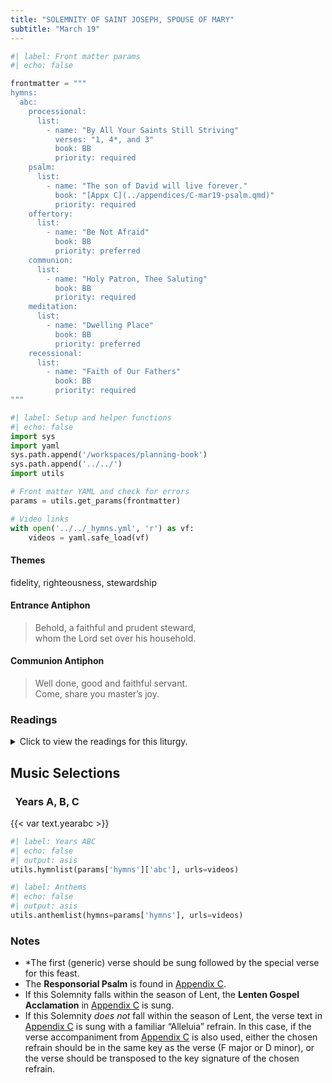 ```yaml
---
title: "SOLEMNITY OF SAINT JOSEPH, SPOUSE OF MARY"
subtitle: "March 19"
---
```


```python
#| label: Front matter params
#| echo: false

frontmatter = """
hymns:
  abc:
    processional:
      list:
        - name: "By All Your Saints Still Striving"
          verses: "1, 4*, and 3"
          book: BB
          priority: required
    psalm:
      list:
        - name: "The son of David will live forever."
          book: "[Appx C](../appendices/C-mar19-psalm.qmd)"
          priority: required
    offertory:
      list:
        - name: "Be Not Afraid"
          book: BB
          priority: preferred
    communion:
      list:
        - name: "Holy Patron, Thee Saluting"
          book: BB
          priority: required
    meditation:
      list:
        - name: "Dwelling Place"
          book: BB
          priority: preferred
    recessional:
      list:
        - name: "Faith of Our Fathers"
          book: BB
          priority: required
"""
```

```python
#| label: Setup and helper functions
#| echo: false
import sys
import yaml
sys.path.append('/workspaces/planning-book')
sys.path.append('../../')
import utils

# Front matter YAML and check for errors
params = utils.get_params(frontmatter)

# Video links
with open('../../_hymns.yml', 'r') as vf:
    videos = yaml.safe_load(vf)
```

:::  {.red}
#### **Themes**
:::

fidelity, righteousness, stewardship

:::  {.red}
#### **Entrance Antiphon**
:::

> Behold, a faithful and prudent steward,  
> whom the Lord set over his household.

:::  {.red}
#### **Communion Antiphon**
:::

> Well done, good and faithful servant.  
> Come, share you master's joy.

:::: {.content-visible when-format="html"}
::: {.red}
### Readings
:::

<details>
  <summary>Click to view the readings for this liturgy.</summary>

::: {.titlered}
### &nbsp; Years A, B, C
:::

::: {.red}
#### First Reading [2 Samuel 7:4-5a, 12-14a, 16]{style="float:right" .small}
:::

The LORD spoke to Nathan and said:  
“Go, tell my servant David,  
‘When your time comes and you rest with your ancestors,  
I will raise up your heir after you, sprung from your loins,  
and I will make his kingdom firm.  
It is he who shall build a house for my name.  
And I will make his royal throne firm forever.  
I will be a father to him,  
and he shall be a son to me.  
Your house and your kingdom shall endure forever before me;  
your throne shall stand firm forever.’”  

***

::: {.red}
#### Responsorial Psalm [Psalm 89:2-3, 4-5, 27, 29]{style="float:right" .small}
:::

**[℟.]{.red}** **The son of David will live for ever.**  

The promises of the LORD I will sing forever;  
&emsp; through all generations my mouth shall proclaim your faithfulness,  
For you have said, “My kindness is established forever”;  
&emsp; in heaven you have confirmed your faithfulness. **[℟.]{.red}**  

“I have made a covenant with my chosen one,  
&emsp; I have sworn to David my servant:  
Forever will I confirm your posterity  
&emsp; and establish your throne for all generations.” **[℟.]{.red}**  

“He shall say of me, ‘You are my father  
&emsp; my God, the Rock, my savior.’  
Forever I will maintain my kindness toward him,  
&emsp; and my covenant with him stands firm.” **[℟.]{.red}**  

***

::: {.red}
#### Second Reading [Romans 4:13, 16-18, 22]{style="float:right" .small}
:::

Brothers and sisters:  
It was not through the law  
that the promise was made to Abraham and his descendants  
that he would inherit the world,  
but through the righteousness that comes from faith.  
For this reason, it depends on faith,  
so that it may be a gift,  
and the promise may be guaranteed to all his descendants,  
not to those who only adhere to the law. 
but to those who follow the faith of Abraham,  
who is the father of all of us, as it is written,  
*I have made you father of many nations.*  
He is our father in the sight of God,  
in whom he believed, who gives life to the dead  
and calls into being what does not exist.  
He believed, hoping against hope,  
that he would become *the father of many nations*,  
according to what was said, *Thus shall your descendants be.*  
That is why *it was credited to him as righteousness.*  

***

::: {.red}
#### Gospel Acclamation [Psalm 84:5]{style="float:right" .small}
:::

**[℟.]{.red}** **Praise to you, Lord Jesus Christ, king of endless glory.**  
Blessed are those who dwell in your house, O Lord;  
they never cease to praise you. **[℟.]{.red}**

***

::: {.red}
#### Gospel [Matthew 1:16, 18-21, 24a]{style="float:right" .small}
:::

Jacob was the father of Joseph, the husband of Mary.  
Of her was born Jesus who is called the Christ.  

Now this is how the birth of Jesus Christ came about.  
When his mother Mary was betrothed to Joseph,  
but before they lived together,  
she was found with child through the Holy Spirit.  
Joseph her husband, since he was a righteous man,  
yet unwilling to expose her to shame,  
decided to divorce her quietly.  
Such was his intention when, behold,  
the angel of the Lord appeared to him in a dream and said,  
“Joseph, son of David,  
do not be afraid to take Mary your wife into your home.  
For it is through the Holy Spirit  
that this child has been conceived in her.  
She will bear a son and you are to name him Jesus,  
because he will save his people from their sins.”  
When Joseph awoke,  
he did as the angel of the Lord had commanded him  
and took his wife into his home.  

[Or:]{.red} [Luke 2:41-51a]{style="float:right" .small .red}

Each year Jesus’ parents went to Jerusalem for the feast of Passover,  
and when he was twelve years old,  
they went up according to festival custom.  
After they had completed its days, as they were returning,  
the boy Jesus remained behind in Jerusalem,  
but his parents did not know it.  
Thinking that he was in the caravan,  
they journeyed for a day  
and looked for him among their relatives and acquaintances,  
but not finding him,  
they returned to Jerusalem to look for him.  
After three days they found him in the temple,  
sitting in the midst of the teachers,  
listening to them and asking them questions,  
and all who heard him were astounded  
at his understanding and his answers.  
When his parents saw him,  
they were astonished,  
and his mother said to him,  
“Son, why have you done this to us?  
Your father and I have been looking for you with great anxiety.”  
And he said to them,  
“Why were you looking for me?  
Did you not know that I must be in my Father’s house?”  
But they did not understand what he said to them.  
He went down with them and came to Nazareth,  
and was obedient to them.  

::: {.centered}
{{< var symbols.cross >}} &nbsp; {{< var symbols.cross >}} &nbsp; {{< var symbols.cross >}}
:::

</details>
::::

::: {.red}
## Music Selections
:::

::: {.titlered}
### &nbsp; Years A, B, C
:::
{{< var text.yearabc >}}

```python
#| label: Years ABC
#| echo: false
#| output: asis
utils.hymnlist(params['hymns']['abc'], urls=videos)
```


```python
#| label: Anthems
#| echo: false
#| output: asis
utils.anthemlist(hymns=params['hymns'], urls=videos)
```

::: {.red}
### Notes
:::

* *The first (generic) verse should be sung followed by the special verse for this feast.
* The **Responsorial Psalm** is found in [Appendix C](../appendices/C-mar19-psalm.qmd).
* If this Solemnity falls within the season of Lent, the **Lenten Gospel Acclamation** in [Appendix C](../appendices/C-mar19-psalm.qmd) is sung.
* If this Solemnity *does not* fall within the season of Lent, the verse text in [Appendix C](../appendices/C-mar19-psalm.qmd) is sung with a familiar “Alleluia” refrain. In this case, if the verse accompaniment from [Appendix C](../appendices/C-mar19-psalm.qmd) is also used, either the chosen refrain should be in the same key as the verse (F major or D minor), or the verse should be transposed to the key signature of the chosen refrain.